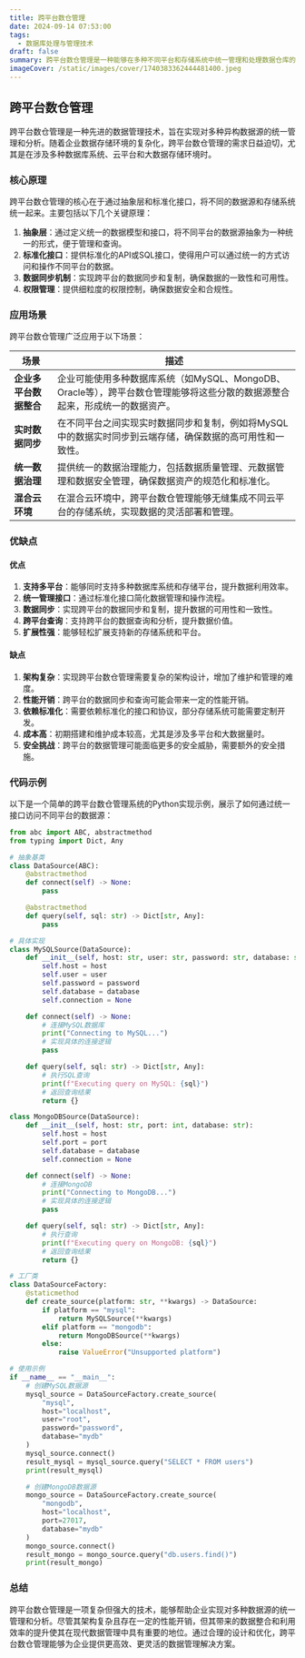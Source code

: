 ```yaml
---
title: 跨平台数仓管理
date: 2024-09-14 07:53:00
tags:
  - 数据库处理与管理技术
draft: false
summary: 跨平台数仓管理是一种能够在多种不同平台和存储系统中统一管理和处理数据仓库的技术，旨在解决数据孤岛问题并提升数据资产的利用效率。
imageCover: /static/images/cover/1740383362444481400.jpeg
---
```


## 跨平台数仓管理

跨平台数仓管理是一种先进的数据管理技术，旨在实现对多种异构数据源的统一管理和分析。随着企业数据存储环境的复杂化，跨平台数仓管理的需求日益迫切，尤其是在涉及多种数据库系统、云平台和大数据存储环境时。

### 核心原理

跨平台数仓管理的核心在于通过抽象层和标准化接口，将不同的数据源和存储系统统一起来。主要包括以下几个关键原理：

1. **抽象层**：通过定义统一的数据模型和接口，将不同平台的数据源抽象为一种统一的形式，便于管理和查询。
2. **标准化接口**：提供标准化的API或SQL接口，使得用户可以通过统一的方式访问和操作不同平台的数据。
3. **数据同步机制**：实现跨平台的数据同步和复制，确保数据的一致性和可用性。
4. **权限管理**：提供细粒度的权限控制，确保数据安全和合规性。

### 应用场景

跨平台数仓管理广泛应用于以下场景：

| **场景**               | **描述**                                                                                                                     |
| ---------------------- | ---------------------------------------------------------------------------------------------------------------------------- |
| **企业多平台数据整合** | 企业可能使用多种数据库系统（如MySQL、MongoDB、Oracle等），跨平台数仓管理能够将这些分散的数据源整合起来，形成统一的数据资产。 |
| **实时数据同步**       | 在不同平台之间实现实时数据同步和复制，例如将MySQL中的数据实时同步到云端存储，确保数据的高可用性和一致性。                    |
| **统一数据治理**       | 提供统一的数据治理能力，包括数据质量管理、元数据管理和数据安全管理，确保数据资产的规范化和标准化。                           |
| **混合云环境**         | 在混合云环境中，跨平台数仓管理能够无缝集成不同云平台的存储系统，实现数据的灵活部署和管理。                                   |

### 优缺点

#### 优点

1. **支持多平台**：能够同时支持多种数据库系统和存储平台，提升数据利用效率。
2. **统一管理接口**：通过标准化接口简化数据管理和操作流程。
3. **数据同步**：实现跨平台的数据同步和复制，提升数据的可用性和一致性。
4. **跨平台查询**：支持跨平台的数据查询和分析，提升数据价值。
5. **扩展性强**：能够轻松扩展支持新的存储系统和平台。

#### 缺点

1. **架构复杂**：实现跨平台数仓管理需要复杂的架构设计，增加了维护和管理的难度。
2. **性能开销**：跨平台的数据同步和查询可能会带来一定的性能开销。
3. **依赖标准化**：需要依赖标准化的接口和协议，部分存储系统可能需要定制开发。
4. **成本高**：初期搭建和维护成本较高，尤其是涉及多平台和大数据量时。
5. **安全挑战**：跨平台的数据管理可能面临更多的安全威胁，需要额外的安全措施。

### 代码示例

以下是一个简单的跨平台数仓管理系统的Python实现示例，展示了如何通过统一接口访问不同平台的数据源：

```python
from abc import ABC, abstractmethod
from typing import Dict, Any

# 抽象基类
class DataSource(ABC):
    @abstractmethod
    def connect(self) -> None:
        pass

    @abstractmethod
    def query(self, sql: str) -> Dict[str, Any]:
        pass

# 具体实现
class MySQLSource(DataSource):
    def __init__(self, host: str, user: str, password: str, database: str):
        self.host = host
        self.user = user
        self.password = password
        self.database = database
        self.connection = None

    def connect(self) -> None:
        # 连接MySQL数据库
        print("Connecting to MySQL...")
        # 实现具体的连接逻辑
        pass

    def query(self, sql: str) -> Dict[str, Any]:
        # 执行SQL查询
        print(f"Executing query on MySQL: {sql}")
        # 返回查询结果
        return {}

class MongoDBSource(DataSource):
    def __init__(self, host: str, port: int, database: str):
        self.host = host
        self.port = port
        self.database = database
        self.connection = None

    def connect(self) -> None:
        # 连接MongoDB
        print("Connecting to MongoDB...")
        # 实现具体的连接逻辑
        pass

    def query(self, sql: str) -> Dict[str, Any]:
        # 执行查询
        print(f"Executing query on MongoDB: {sql}")
        # 返回查询结果
        return {}

# 工厂类
class DataSourceFactory:
    @staticmethod
    def create_source(platform: str, **kwargs) -> DataSource:
        if platform == "mysql":
            return MySQLSource(**kwargs)
        elif platform == "mongodb":
            return MongoDBSource(**kwargs)
        else:
            raise ValueError("Unsupported platform")

# 使用示例
if __name__ == "__main__":
    # 创建MySQL数据源
    mysql_source = DataSourceFactory.create_source(
        "mysql",
        host="localhost",
        user="root",
        password="password",
        database="mydb"
    )
    mysql_source.connect()
    result_mysql = mysql_source.query("SELECT * FROM users")
    print(result_mysql)

    # 创建MongoDB数据源
    mongo_source = DataSourceFactory.create_source(
        "mongodb",
        host="localhost",
        port=27017,
        database="mydb"
    )
    mongo_source.connect()
    result_mongo = mongo_source.query("db.users.find()")
    print(result_mongo)
```

### 总结

跨平台数仓管理是一项复杂但强大的技术，能够帮助企业实现对多种数据源的统一管理和分析。尽管其架构复杂且存在一定的性能开销，但其带来的数据整合和利用效率的提升使其在现代数据管理中具有重要的地位。通过合理的设计和优化，跨平台数仓管理能够为企业提供更高效、更灵活的数据管理解决方案。
